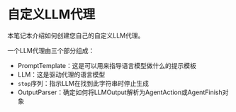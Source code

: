 # 自定义LLM代理

本笔记本介绍如何创建您自己的自定义LLM代理。

一个LLM代理由三个部分组成：

- PromptTemplate：这是可以用来指导语言模型做什么的提示模板
- LLM：这是驱动代理的语言模型
- `stop`序列：指示LLM在找到此字符串时停止生成
- OutputParser：确定如何将LLMOutput解析为AgentAction或AgentFinish对象


<Example/>
